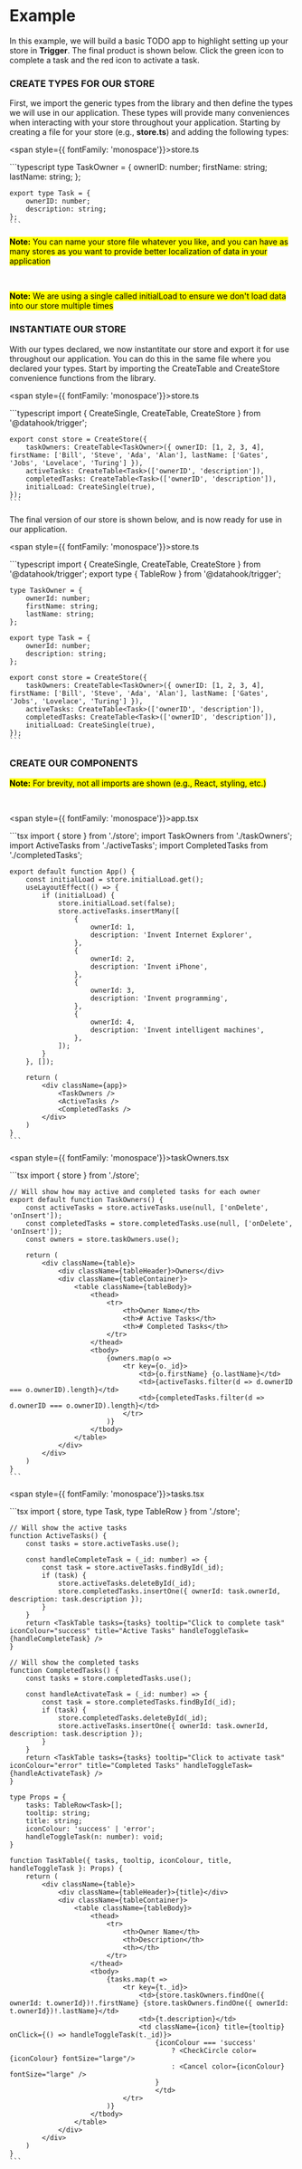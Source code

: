 
# Example

In this example, we will build a basic TODO app to highlight setting up your store in **Trigger**. The final product is shown below. Click the green icon to complete a task and the red icon to activate a task.

<App />

### CREATE TYPES FOR OUR STORE

First, we import the generic types from the library and then define the types we will use in our application. These types will provide many conveniences when interacting with your store throughout your application.
Starting by creating a file for your store (e.g., **store.ts**) and adding the following types:

<span style={{ fontFamily: 'monospace'}}>store.ts</span>

<div className={codeWrapper}>
    ```typescript
    type TaskOwner = {
        ownerID: number;
        firstName: string;
        lastName: string;
    };

    export type Task = {
        ownerID: number;
        description: string;
    };
    ```
</div>

<mark>**Note:** You can name your store file whatever you like, and you can have as many stores as you want to provide better localization of data in your application</mark>

<br />

<mark>**Note:** We are using a <span class="inline-code">single</span> called <span class="inline-code">initialLoad</span> to ensure we don't load data into our store multiple times</mark>

### INSTANTIATE OUR STORE

With our types declared, we now instantitate our store and export it for use throughout our application. You can do this in the same file where you declared your types. Start by importing the <span class="inline-code">CreateTable</span> and <span class="inline-code">CreateStore</span>
convenience functions from the library.

<span style={{ fontFamily: 'monospace'}}>store.ts</span>

<div className={codeWrapper}>
    ```typescript
    import { CreateSingle, CreateTable, CreateStore } from '@datahook/trigger';

    export const store = CreateStore({
        taskOwners: CreateTable<TaskOwner>({ ownerID: [1, 2, 3, 4], firstName: ['Bill', 'Steve', 'Ada', 'Alan'], lastName: ['Gates', 'Jobs', 'Lovelace', 'Turing'] }),
        activeTasks: CreateTable<Task>(['ownerID', 'description']),
        completedTasks: CreateTable<Task>(['ownerID', 'description']),
        initialLoad: CreateSingle(true),
    });
    ```
</div>

The final version of our store is shown below, and is now ready for use in our application.

<span style={{ fontFamily: 'monospace'}}>store.ts</span>

<div className={codeWrapper}>
    ```typescript
    import { CreateSingle, CreateTable, CreateStore } from '@datahook/trigger';
    export type { TableRow } from '@datahook/trigger';

    type TaskOwner = {
        ownerId: number;
        firstName: string;
        lastName: string;
    };

    export type Task = {
        ownerId: number;
        description: string;
    };

    export const store = CreateStore({
        taskOwners: CreateTable<TaskOwner>({ ownerID: [1, 2, 3, 4], firstName: ['Bill', 'Steve', 'Ada', 'Alan'], lastName: ['Gates', 'Jobs', 'Lovelace', 'Turing'] }),
        activeTasks: CreateTable<Task>(['ownerID', 'description']),
        completedTasks: CreateTable<Task>(['ownerID', 'description']),
        initialLoad: CreateSingle(true),
    });
    ```
</div>

### CREATE OUR COMPONENTS

<mark>**Note:** For brevity, not all imports are shown (e.g., React, styling, etc.)</mark>

<br />

<span style={{ fontFamily: 'monospace'}}>app.tsx</span>

<div className={codeWrapper}>
    ```tsx
    import { store } from './store';
    import TaskOwners from './taskOwners';
    import ActiveTasks from './activeTasks';
    import CompletedTasks from './completedTasks';

    export default function App() {
        const initialLoad = store.initialLoad.get();
        useLayoutEffect(() => {
            if (initialLoad) {
                store.initialLoad.set(false);
                store.activeTasks.insertMany([
                    {
                        ownerId: 1,
                        description: 'Invent Internet Explorer',
                    },
                    {
                        ownerId: 2,
                        description: 'Invent iPhone',
                    },
                    {
                        ownerId: 3,
                        description: 'Invent programming',
                    },
                    {
                        ownerId: 4,
                        description: 'Invent intelligent machines',
                    },
                ]);
            }
        }, []);

        return (
            <div className={app}>
                <TaskOwners />
                <ActiveTasks />
                <CompletedTasks />
            </div>
        )
    }
    ```
</div>

<span style={{ fontFamily: 'monospace'}}>taskOwners.tsx</span>

<div className={codeWrapper}>
    ```tsx
    import { store } from './store';

    // Will show how may active and completed tasks for each owner
    export default function TaskOwners() {
        const activeTasks = store.activeTasks.use(null, ['onDelete', 'onInsert']);
        const completedTasks = store.completedTasks.use(null, ['onDelete', 'onInsert']);
        const owners = store.taskOwners.use();

        return (
            <div className={table}>
                <div className={tableHeader}>Owners</div>
                <div className={tableContainer}>
                    <table className={tableBody}>
                        <thead>
                            <tr>
                                <th>Owner Name</th>
                                <th># Active Tasks</th>
                                <th># Completed Tasks</th>
                            </tr>
                        </thead>
                        <tbody>
                            {owners.map(o =>
                                <tr key={o._id}>
                                    <td>{o.firstName} {o.lastName}</td>
                                    <td>{activeTasks.filter(d => d.ownerID === o.ownerID).length}</td>
                                    <td>{completedTasks.filter(d => d.ownerID === o.ownerID).length}</td>
                                </tr>
                            )}
                        </tbody>
                    </table>
                </div>
            </div>
        )
    }
    ```
</div>

<span style={{ fontFamily: 'monospace'}}>tasks.tsx</span>

<div className={codeWrapper}>
    ```tsx
    import { store, type Task, type TableRow } from './store';

    // Will show the active tasks
    function ActiveTasks() {
        const tasks = store.activeTasks.use();

        const handleCompleteTask = (_id: number) => {
            const task = store.activeTasks.findById(_id);
            if (task) {
                store.activeTasks.deleteById(_id);
                store.completedTasks.insertOne({ ownerId: task.ownerId, description: task.description });
            }
        }
        return <TaskTable tasks={tasks} tooltip="Click to complete task" iconColour="success" title="Active Tasks" handleToggleTask={handleCompleteTask} />
    }

    // Will show the completed tasks
    function CompletedTasks() {
        const tasks = store.completedTasks.use();

        const handleActivateTask = (_id: number) => {
            const task = store.completedTasks.findById(_id);
            if (task) {
                store.completedTasks.deleteById(_id);
                store.activeTasks.insertOne({ ownerId: task.ownerId, description: task.description });
            }
        }
        return <TaskTable tasks={tasks} tooltip="Click to activate task" iconColour="error" title="Completed Tasks" handleToggleTask={handleActivateTask} />
    }

    type Props = {
        tasks: TableRow<Task>[];
        tooltip: string;
        title: string;
        iconColour: 'success' | 'error';
        handleToggleTask(n: number): void;
    }

    function TaskTable({ tasks, tooltip, iconColour, title, handleToggleTask }: Props) {
        return (
            <div className={table}>
                <div className={tableHeader}>{title}</div>
                <div className={tableContainer}>
                    <table className={tableBody}>
                        <thead>
                            <tr>
                                <th>Owner Name</th>
                                <th>Description</th>
                                <th></th>
                            </tr>
                        </thead>
                        <tbody>
                            {tasks.map(t =>
                                <tr key={t._id}>
                                    <td>{store.taskOwners.findOne({ ownerId: t.ownerId})!.firstName} {store.taskOwners.findOne({ ownerId: t.ownerId})!.lastName}</td>
                                    <td>{t.description}</td>
                                    <td className={icon} title={tooltip} onClick={() => handleToggleTask(t._id)}>
                                        {iconColour === 'success' 
                                            ? <CheckCircle color={iconColour} fontSize="large"/>
                                            : <Cancel color={iconColour} fontSize="large" />
                                        }
                                        </td>
                                </tr>
                            )}
                        </tbody>
                    </table>
                </div>
            </div>
        )
    }
    ```
</div>
